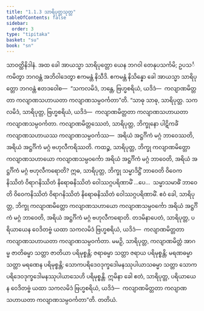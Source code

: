 ```yaml
---
title: "1.1.3 သာရိပုတ္တသုတ္တ"
tableOfContents: false
sidebar:
  order: 3
type: "tipitaka"
basket: "su"
book: "sn"
---
```



<DynamicBreadcrumb />

<Division number="3" book="sn" e="ch" v="18" p="279">

<Paragraph number="11" book="sn">
သာဝတ္ထိနိဒါနံ. အထ ခေါ အာယသ္မာ သာရိပုတ္တော ယေန ဘဂဝါ တေနုပသင်္ကမိ; ဥပသင်္ကမိတွာ ဘဂဝန္တံ အဘိဝါဒေတွာ ဧကမန္တံ နိသီဒိ. ဧကမန္တံ နိသိန္နော ခေါ အာယသ္မာ သာရိပုတ္တော ဘဂဝန္တံ ဧတဒဝေါစ—  “သကလမိဒံ, ဘန္တေ, ဗြဟ္မစရိယံ, ယဒိဒံ—  ကလျာဏမိတ္တတာ ကလျာဏသဟာယတာ ကလျာဏသမ္ပဝင်္ကတာ”တိ.
</Paragraph>

<Paragraph number="12" book="sn">
“သာဓု သာဓု, သာရိပုတ္တ. သကလမိဒံ, သာရိပုတ္တ, ဗြဟ္မစရိယံ, ယဒိဒံ—  ကလျာဏမိတ္တတာ ကလျာဏသဟာယတာ ကလျာဏသမ္ပဝင်္ကတာ. ကလျာဏမိတ္တဿေတံ, သာရိပုတ္တ, ဘိက္ခုနော ပါဋိကင်္ခံ ကလျာဏသဟာယဿ ကလျာဏသမ္ပဝင်္ကဿ—  အရိယံ အဋ္ဌင်္ဂိကံ မဂ္ဂံ ဘာဝေဿတိ, အရိယံ အဋ္ဌင်္ဂိကံ မဂ္ဂံ ဗဟုလီကရိဿတိ. ကထဉ္စ, သာရိပုတ္တ, ဘိက္ခု ကလျာဏမိတ္တော ကလျာဏသဟာယော ကလျာဏသမ္ပဝင်္ကော အရိယံ အဋ္ဌင်္ဂိကံ မဂ္ဂံ ဘာဝေတိ, အရိယံ အဋ္ဌင်္ဂိကံ မဂ္ဂံ ဗဟုလီကရောတိ?
</Paragraph>

<Paragraph number="13" book="sn">
ဣဓ, သာရိပုတ္တ, ဘိက္ခု သမ္မာဒိဋ္ဌိံ ဘာဝေတိ ဝိဝေကနိဿိတံ ဝိရာဂနိဿိတံ နိရောဓနိဿိတံ ဝေါဿဂ္ဂပရိဏာမိံ …ပေ…  သမ္မာသမာဓိံ ဘာဝေတိ ဝိဝေကနိဿိတံ ဝိရာဂနိဿိတံ နိရောဓနိဿိတံ ဝေါဿဂ္ဂပရိဏာမိံ. ဧဝံ ခေါ, သာရိပုတ္တ, ဘိက္ခု ကလျာဏမိတ္တော ကလျာဏသဟာယော ကလျာဏသမ္ပဝင်္ကော အရိယံ အဋ္ဌင်္ဂိကံ မဂ္ဂံ ဘာဝေတိ, အရိယံ အဋ္ဌင်္ဂိကံ မဂ္ဂံ ဗဟုလီကရောတိ.
</Paragraph>

<Paragraph number="14" book="sn">
တဒမိနာပေတံ, သာရိပုတ္တ, ပရိယာယေန ဝေဒိတဗ္ဗံ ယထာ သကလမိဒံ ဗြဟ္မစရိယံ, ယဒိဒံ—  ကလျာဏမိတ္တတာ ကလျာဏသဟာယတာ ကလျာဏသမ္ပဝင်္ကတာ. မမဉှိ, သာရိပုတ္တ, ကလျာဏမိတ္တံ အာဂမ္မ ဇာတိဓမ္မာ သတ္တာ ဇာတိယာ ပရိမုစ္စန္တိ; ဇရာဓမ္မာ သတ္တာ ဇရာယ ပရိမုစ္စန္တိ; မရဏဓမ္မာ သတ္တာ မရဏေန ပရိမုစ္စန္တိ; သောကပရိဒေဝဒုက္ခဒေါမနဿုပါယာသဓမ္မာ သတ္တာ သောကပရိဒေဝဒုက္ခဒေါမနဿုပါယာသေဟိ ပရိမုစ္စန္တိ. ဣမိနာ ခေါ ဧတံ, သာရိပုတ္တ, ပရိယာယေန ဝေဒိတဗ္ဗံ ယထာ သကလမိဒံ ဗြဟ္မစရိယံ, ယဒိဒံ—  ကလျာဏမိတ္တတာ ကလျာဏသဟာယတာ ကလျာဏသမ္ပဝင်္ကတာ”တိ.

</Paragraph>
</Division>

<Paragraph number="15" type="center" book="sn">
တတိယံ.
</Paragraph>